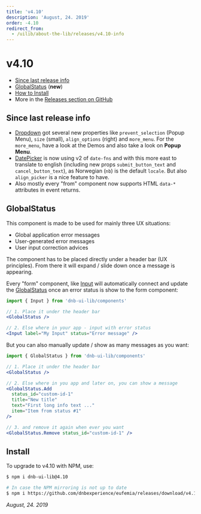 ```yaml
---
title: 'v4.10'
description: 'August, 24. 2019'
order: -4.10
redirect_from:
  - /uilib/about-the-lib/releases/v4.10-info
---
```


# v4.10

- [Since last release info](#since-last-release-info)
- [GlobalStatus](#globalstatus) (**new**)
- [How to Install](#install)
- More in the [Releases section on GitHub](https://github.com/dnbexperience/eufemia/releases)

## Since last release info

- [Dropdown](/uilib/components/dropdown) got several new properties like `prevent_selection` (Popup Menu), `size` (small), `align_options` (right) and `more_menu`. For the `more_menu`, have a look at the Demos and also take a look on **Popup Menu**.
- [DatePicker](/uilib/components/date-picker) is now using v2 of `date-fns` and with this more east to translate to english (including new props `submit_button_text` and `cancel_button_text`), as Norwegian (`nb`) is the default `locale`. But also `align_picker` is a nice feature to have.
- Also mostly every "from" component now supports HTML `data-*` attributes in event returns.

## GlobalStatus

This component is made to be used for mainly three UX situations:

- Global application error messages
- User-generated error messages
- User input correction advices

The component has to be placed directly under a header bar (UX principles). From there it will expand / slide down once a message is appearing.

Every "form" component, like [Input](/uilib/components/dropdown) will automatically connect and update the [GlobalStatus](/uilib/components/global-status) once an error status is show to the form component:

```jsx
import { Input } from 'dnb-ui-lib/components'

// 1. Place it under the header bar
<GlobalStatus />

// 2. Else where in your app - input with error status
<Input label="My Input" status="Error message" />
```

But you can also manually update / show as many messages as you want:

```jsx
import { GlobalStatus } from 'dnb-ui-lib/components'

// 1. Place it under the header bar
<GlobalStatus />

// 2. Else where in you app and later on, you can show a message
<GlobalStatus.Add
  status_id="custom-id-1"
  title="New title"
  text="First long info text ..."
  item="Item from status #1"
/>

// 3. and remove it again when ever you want
<GlobalStatus.Remove status_id="custom-id-1" />
```

## Install

To upgrade to v4.10 with NPM, use:

```bash
$ npm i dnb-ui-lib@4.10

# In case the NPM mirroring is not up to date
$ npm i https://github.com/dnbexperience/eufemia/releases/download/v4.10.0/dnb-ui-lib-4.10.0.tgz
```

_August, 24. 2019_
